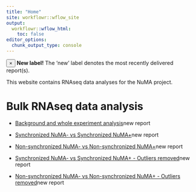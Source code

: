 ```yaml
---
title: "Home"
site: workflowr::wflow_site
output:
  workflowr::wflow_html:
    toc: false
editor_options:
  chunk_output_type: console
---
```


<div class="alert alert-dismissible alert-info">
  <button type="button" class="close" data-dismiss="alert">&times;</button>
  <strong>New label!</strong> The 'new' label denotes the most recently delivered report(s).
</div>

This  website contains RNAseq data analyses for the NuMA project.

# Bulk RNAseq data analysis

- [Background and whole experiment analysis](01_introduction.html)<span class="label btn-warning">new report</span>

- [Synchronized NuMA- vs Synchronized NuMA+](02_numa_vs_nonuma_s.html)<span class="label btn-warning">new report</span>

- [Non-synchronized NuMA- vs Non-synchronized NuMA+](03_numa_vs_nonuma_ns.html)<span class="label btn-warning">new report</span>

- [Synchronized NuMA- vs Synchronized NuMA+ - Outliers removed](04_numa_vs_nonuma_s_no_outliers.html)<span class="label btn-warning">new report</span>

- [Non-synchronized NuMA- vs Non-synchronized NuMA+ - Outliers removed](05_numa_vs_nonuma_ns_no_outliers.html)<span class="label btn-warning">new report</span>

